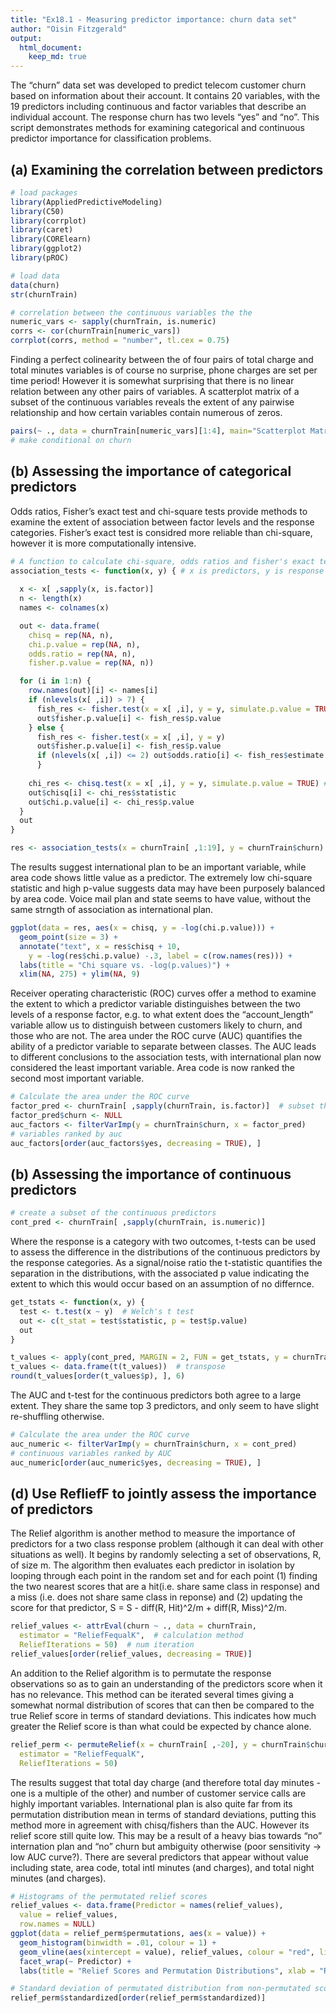 ```yaml
---
title: "Ex18.1 - Measuring predictor importance: churn data set"
author: "Oisin Fitzgerald"
output: 
  html_document:
    keep_md: true 
---
```


The “churn” data set was developed to predict telecom customer churn based on 
information about their account. It contains 20 variables, with the 19
predictors including continuous and factor variables that describe an individual
account. The response churn has two levels "yes" and "no". This script demonstrates
methods for examining categorical and continuous predictor importance for 
classification problems.

(a) Examining the correlation between predictors
------------------------------------------------
```r
# load packages
library(AppliedPredictiveModeling)
library(C50)
library(corrplot)
library(caret)
library(CORElearn)
library(ggplot2)
library(pROC)

# load data
data(churn)
str(churnTrain)

# correlation between the continuous variables the the 
numeric_vars <- sapply(churnTrain, is.numeric)
corrs <- cor(churnTrain[numeric_vars])
corrplot(corrs, method = "number", tl.cex = 0.75)
```

Finding a perfect colinearity between the of four pairs of total charge and 
total minutes variables is of course no surprise, phone charges are set per time 
period! However it is somewhat surprising that there is no linear relation 
between any other pairs of variables. A scatterplot matrix of a subset of 
the continuous variables reveals the extent of any pairwise relationship and 
how certain variables contain numerous of zeros.

```r
pairs(~ ., data = churnTrain[numeric_vars][1:4], main="Scatterplot Matrix")
# make conditional on churn
```

(b) Assessing the importance of categorical predictors
-------------------------------------------------------------------------------
Odds ratios, Fisher's exact test and chi-square tests provide methods to examine 
the extent of association between factor levels and the response categories. 
Fisher's exact test is considred more reliable than chi-square, however it is more
computationally intensive.
```r
# A function to calculate chi-square, odds ratios and fisher's exact test
association_tests <- function(x, y) { # x is predictors, y is response
  
  x <- x[ ,sapply(x, is.factor)]
  n <- length(x)
  names <- colnames(x)

  out <- data.frame(
    chisq = rep(NA, n), 
    chi.p.value = rep(NA, n), 
    odds.ratio = rep(NA, n), 
    fisher.p.value = rep(NA, n))

  for (i in 1:n) {
    row.names(out)[i] <- names[i]
    if (nlevels(x[ ,i]) > 7) {
      fish_res <- fisher.test(x = x[ ,i], y = y, simulate.p.value = TRUE)
      out$fisher.p.value[i] <- fish_res$p.value
    } else {
      fish_res <- fisher.test(x = x[ ,i], y = y)
      out$fisher.p.value[i] <- fish_res$p.value
      if (nlevels(x[ ,i]) <= 2) out$odds.ratio[i] <- fish_res$estimate
      }
    
    chi_res <- chisq.test(x = x[ ,i], y = y, simulate.p.value = TRUE) # chisq test
    out$chisq[i] <- chi_res$statistic
    out$chi.p.value[i] <- chi_res$p.value
  }
  out
}

res <- association_tests(x = churnTrain[ ,1:19], y = churnTrain$churn)
```

The results suggest international plan to be an important variable, while area code 
shows little value as a predictor. The extremely low chi-square statistic and 
high p-value suggests data may have been purposely balanced by area code. Voice 
mail plan and state seems to have value, without the same strngth of association
as international plan.
```r
ggplot(data = res, aes(x = chisq, y = -log(chi.p.value))) + 
  geom_point(size = 3) +
  annotate("text", x = res$chisq + 10, 
    y = -log(res$chi.p.value) -.3, label = c(row.names(res))) +
  labs(title = "Chi square vs. -log(p.values)") +
  xlim(NA, 275) + ylim(NA, 9)
```

Receiver operating characteristic (ROC) curves offer a method to examine the extent
to which a predictor variable distinguishes between the two levels of a response
factor, e.g. to what extent does the "account_length" variable allow us to 
distinguish between customers likely to churn, and those who are not. The area 
under the ROC curve (AUC) quantifies the ability of a predictor variable to separate
between classes. 
The AUC leads to different conclusions to the association tests, with international
plan now considered the least important variable. Area code is now ranked the second
most important variable.  
```r
# Calculate the area under the ROC curve
factor_pred <- churnTrain[ ,sapply(churnTrain, is.factor)]  # subset the factors
factor_pred$churn <- NULL
auc_factors <- filterVarImp(y = churnTrain$churn, x = factor_pred)
# variables ranked by auc
auc_factors[order(auc_factors$yes, decreasing = TRUE), ]  
```

(b) Assessing the importance of continuous predictors
-------------------------------------------------------------------------------
```r
# create a subset of the continuous predictors 
cont_pred <- churnTrain[ ,sapply(churnTrain, is.numeric)]
```

Where the response is a category with two outcomes, t-tests can be used to assess
the difference in the distributions of the continuous predictors by the response
categories. As a signal/noise ratio the t-statistic quantifies the separation in
the distributions, with the associated p value indicating the extent to which this
would occur based on an assumption of no differnce.
```r
get_tstats <- function(x, y) {
  test <- t.test(x ~ y)  # Welch's t test
  out <- c(t_stat = test$statistic, p = test$p.value)
  out
}

t_values <- apply(cont_pred, MARGIN = 2, FUN = get_tstats, y = churnTrain$churn)
t_values <- data.frame(t(t_values))  # transpose
round(t_values[order(t_values$p), ], 6)
```

The AUC and t-test for the continuous predictors both agree to a large extent.
They share the same top 3 predictors, and only seem to have slight re-shuffling 
otherwise.
```r
# Calculate the area under the ROC curve
auc_numeric <- filterVarImp(y = churnTrain$churn, x = cont_pred)
# continuous variables ranked by AUC
auc_numeric[order(auc_numeric$yes, decreasing = TRUE), ]  
```


(d) Use RefliefF to jointly assess the importance of predictors
-------------------------------------------------------------------------------
The Relief algorithm is another method to measure the importance of predictors
for a two class response problem (although it can deal with other situations
as well). It begins by randomly selecting a set of observations, R, of size m. 
The algorithm then evaluates each predictor in isolation by looping through each 
point in the random set and for each point (1) finding the two nearest scores 
that are a hit(i.e. share same class in response) and a miss (i.e. does not share 
same class in reponse) and (2) updating the score for that predictor, 
S = S - diff(R, Hit)^2/m + diff(R, Miss)^2/m.
```r
relief_values <- attrEval(churn ~ ., data = churnTrain,
  estimator = "ReliefFequalK",  # calculation method
  ReliefIterations = 50)  # num iteration
relief_values[order(relief_values, decreasing = TRUE)]

```

An addition to the Relief algorithm is to permutate the response observations so as to 
gain an understanding of the predictors score when it has no relevance. This method can be iterated several times giving a somewhat normal distribution of scores that can then be compared to the true Relief score in terms of standard
deviations. This indicates how much greater the Relief score is than what could 
be expected by chance alone. 
```r
relief_perm <- permuteRelief(x = churnTrain[ ,-20], y = churnTrain$churn, nperm = 500,
  estimator = "ReliefFequalK",
  ReliefIterations = 50)
```

The results suggest that total day charge (and therefore total day minutes - 
one is a multiple of the other) and number of customer service calls are highly
important variables. International plan is also quite far from its permutation
distribution mean in terms of standard deviations, putting this method more in
agreement with chisq/fishers than the AUC. However its relief score still quite
low. This may be a result of a heavy bias towards "no" internation plan and "no" 
churn but ambiguity otherwise (poor sensitivity -> low AUC curve?). There are several predictors that appear without value including state, area code, total intl minutes (and charges), and total night minutes (and charges).
```r
# Histograms of the permutated relief scores
relief_values <- data.frame(Predictor = names(relief_values), 
  value = relief_values, 
  row.names = NULL)
ggplot(data = relief_perm$permutations, aes(x = value)) + 
  geom_histogram(binwidth = .01, colour = 1) +
  geom_vline(aes(xintercept = value), relief_values, colour = "red", linetype = 2) +
  facet_wrap(~ Predictor) + 
  labs(title = "Relief Scores and Permutation Distributions", xlab = "Relief Scores")

# Standard deviation of permutated distribution from non-permutated score
relief_perm$standardized[order(relief_perm$standardized)]
```



